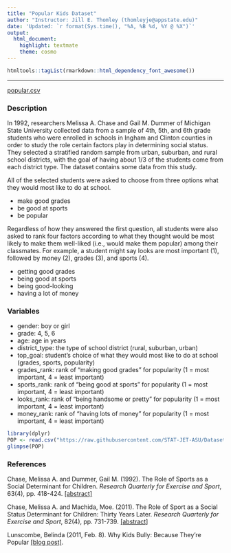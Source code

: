 ```yaml
---
title: "Popular Kids Dataset"
author: "Instructor: Jill E. Thomley (thomleyje@appstate.edu)"
date: 'Updated: `r format(Sys.time(), "%A, %B %d, %Y @ %X")`'
output: 
  html_document: 
    highlight: textmate
    theme: cosmo
---
```


```r
htmltools::tagList(rmarkdown::html_dependency_font_awesome())
```

<hr>

<i class="fas fa-database"></i> [popular.csv](https://raw.githubusercontent.com/STAT-JET-ASU/Datasets/master/Instructor/popular.csv)


### Description

In 1992, researchers Melissa A. Chase and Gail M. Dummer of Michigan State University collected data from a sample of 4th, 5th, and 6th grade students who were enrolled in schools in Ingham and Clinton counties in order to study the role certain factors play in determining social status. They selected a stratified random sample from urban, suburban, and rural school districts, with the goal of having about 1/3 of the students come from each district type. The dataset contains some data from this study.

All of the selected students were asked to choose from three options what they would most like to do at school.

* make good grades
* be good at sports
* be popular

Regardless of how they answered the first question, all students were also asked to rank four factors according to what they thought would be most likely to make them well-liked (i.e., would make them popular) among their classmates. For example, a student might say looks are most important (1), followed by money (2), grades (3), and sports (4).

* getting good grades
* being good at sports
* being good-looking
* having a lot of money


### Variables

* gender: boy or girl
* grade: 4, 5, 6
* age: age in years
* district_type: the type of school district (rural, suburban, urban)
* top_goal: student's choice of what they would most like to do at school (grades, sports, popularity)
* grades_rank: rank of "making good grades" for popularity (1 = most important, 4 = least important)
* sports_rank: rank of "being good at sports" for popularity (1 = most important, 4 = least important)
* looks_rank: rank of "being handsome or pretty" for popularity (1 = most important, 4 = least important)
* money_rank: rank of "having lots of money" for popularity (1 = most important, 4 = least important)

```r
library(dplyr)
POP <- read.csv("https://raw.githubusercontent.com/STAT-JET-ASU/Datasets/master/Instructor/popular.csv")
glimpse(POP)
```


### References

Chase, Melissa A. and Dummer, Gail M. (1992). The Role of Sports as a Social Determinant for Children. _Research Quarterly for Exercise and Sport_, 63(4), pp. 418-424. [[abstract]](https://www.ncbi.nlm.nih.gov/pubmed/1439167)

Chase, Melissa A. and Machida, Moe. (2011). The Role of Sport as a Social Status Determinant for Children: Thirty Years Later. _Research Quarterly for Exercise and Sport_, 82(4), pp. 731-739. [[abstract]](https://www.ncbi.nlm.nih.gov/pubmed/22276415) 

Lunscombe, Belinda (2011, Feb. 8). Why Kids Bully: Because They’re Popular [[blog post]](http://healthland.time.com/2011/02/08/do-popular-kids-bully-more/print/).
